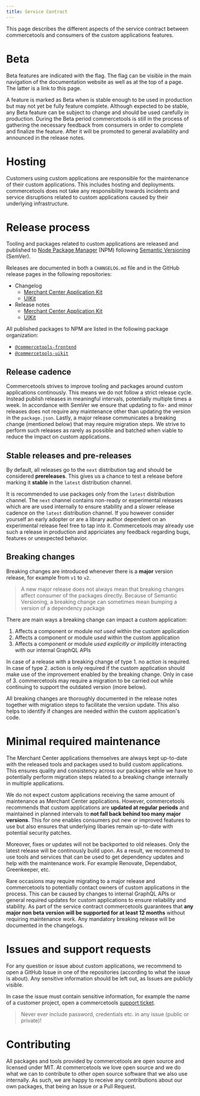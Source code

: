 ```yaml
---
title: Service Contract
---
```


<Subtitle>

This page describes the different aspects of the service contract between commercetools and consumers of the custom applications features.

</Subtitle>


# Beta

Beta features are indicated with the <BetaFlag /> flag. The flag can be visible in the main navigation of the documentation website as well as at the top of a page. The latter is a link to this page.

A feature is marked as Beta when is stable enough to be used in production but may not yet be fully feature complete. Although expected to be stable, any Beta feature can be subject to change and should be used carefully in production.
During the Beta period commercetools is still in the process of gathering the necessary feedback from consumers in order to complete and finalize the feature. After it will be promoted to general availability and announced in the release notes.

# Hosting

Customers using custom applications are responsible for the maintenance of their custom applications. This includes hosting and deployments.
commercetools does not take any responsibility towards incidents and service disruptions related to custom applications caused by their underlying infrastructure.

# Release process

Tooling and packages related to custom applications are released and published to [Node Package Manager](https://www.npmjs.com) (NPM) following [Semantic Versioning](https://semver.org/) (SemVer).

Releases are documented in both a `CHANGELOG.md` file and in the GitHub release pages in the following repositories:

- Changelog
  - [Merchant Center Application Kit](https://github.com/commercetools/merchant-center-application-kit/blob/master/CHANGELOG.md)
  - [UIKit](https://github.com/commercetools/ui-kit/blob/master/CHANGELOG.md)
- Release notes
  - [Merchant Center Application Kit](https://github.com/commercetools/merchant-center-application-kit/releases)
  - [UIKit](https://github.com/commercetools/ui-kit/releases)

All published packages to NPM are listed in the following package organization:

- [`@commercetools-frontend`](https://www.npmjs.com/org/commercetools-frontend)
- [`@commercetools-uikit`](https://www.npmjs.com/org/commercetools-uikit)

## Release cadence

Commercetools strives to improve tooling and packages around custom applications continously. This means we do not follow a strict release cycle. Instead publish releases in meaningful intervals, potentially multiple times a week.
In accordance with SemVer we ensure that updating to fix- and minor releases does not require any maintenance other than updating the version in the `package.json`.
Lastly, a major release communicates a breaking change (mentioned below) that may require migration steps. We strive to perform such releases as rarely as possible and batched when viable to reduce the impact on custom applications.

## Stable releases and pre-releases

By default, all releases go to the `next` distribution tag and should be considered **prereleases**. This gives us a chance to test a release before marking it **stable** in the `latest` distribution channel.

It is recommended to use packages only from the `latest` distribution channel. The `next` channel contains non-ready or experimental releases which are are used internally to ensure stability and a slower release cadence on the `latest` distribution channel.
If you however consider yourself an early adopter or are a library author dependent on an experimental release feel free to tap into it. Commercetools may already use such a release in production and appriciates any feedback regarding bugs, features or unexpected behavior.

## Breaking changes

Breaking changes are introduced whenever there is a **major** version release, for example from `v1` to `v2`.

> A new major release does not always mean that breaking changes affect consumer of the packages directly.
> Because of Semantic Versioning, a breaking change can sometimes mean bumping a version of a dependency package

There are main ways a breaking change can impact a custom application:

1. Affects a component or module _not used_ within the custom application
2. Affects a component or module _used_ within the custom application
3. Affects a component or module _used explicitly or implicitly_ interacting with our internal GraphQL APIs

In case of a release with a breaking change of type 1. no action is required. In case of type 2. action is only required if the custom application should make use of the improvement enabled by the breaking change.
Only in case of 3. commercetools may require a migration to be carried out while continuing to support the outdated version (more below).

All breaking changes are thoroughly documented in the release notes together with migration steps to facilitate the version update. This also helps to identify if changes are needed within the custom application's code.

# Minimal required maintenance

The Merchant Center applications themselves are always kept up-to-date with the released tools and packages used to build custom applications.
This ensures quality and consistency across our packages while we have to potentially perform migration steps related to a breaking change internally in multiple applications.

We do not expect custom applications receiving the same amount of maintenance as Merchant Center applications.
However, commercetools recommends that custom applications are **updated at regular periods** and maintained in planned intervals to **not fall back behind too many major versions**.
This for one enables consumers put new or improved features to use but also ensures that underlying libaries remain up-to-date with potential security patches.

Moreover, fixes or updates will not be backported to old releases. Only the latest release will be continously build upon.
As a result, we recommend to use tools and services that can be used to get dependency updates and help with the maintenance work. For example Renovate, Dependabot, Greenkeeper, etc.

Rare occasions may require migrating to a major release and commercetools to potentially contact owners of custom applications in the process. This can be caused by changes to internal GraphQL APIs or general required updates for custom applications to ensure reliability and stability.
As part of the service contract commercetools guarantees that **any major non beta version will be supported for at least 12 months** without requiring maintenance work. Any mandatory breaking release will be documented in the changelogs.

# Issues and support requests

For any question or issue about custom applications, we recommend to open a GitHub Issue in one of the repositories (according to what the issue is about).
Any sensitive information should be left out, as Issues are publicly visible.

In case the issue must contain sensitive information, for example the name of a customer project, open a commercetools [support ticket](https://jira.commercetools.com/servicedesk/customer/portal/1).

> Never ever include password, credentials etc. in any issue (public or private)!

# Contributing

All packages and tools provided by commercetools are open source and licensed under MIT.
At commercetools we love open source and we do what we can to contribute to other open source software that we also use internally.
As such, we are happy to receive any contributions about our own packages, that being an Issue or a Pull Request.
